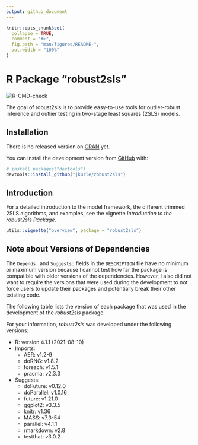 ```yaml
---
output: github_document
---
```


<!-- README.md is generated from README.Rmd. Please edit that file -->

```r
knitr::opts_chunk$set(
  collapse = TRUE,
  comment = "#>",
  fig.path = "man/figures/README-",
  out.width = "100%"
)
```

# R Package "robust2sls"

<!-- badges: start -->
![R-CMD-check](https://github.com/jkurle/robust2sls/workflows/R-CMD-check/badge.svg?branch=master)
<!-- badges: end -->

The goal of robust2sls is to provide easy-to-use tools for outlier-robust
inference and outlier testing in two-stage least squares (2SLS) models.

## Installation

There is no released version on [CRAN](https://CRAN.R-project.org) yet.

You can install the development version from [GitHub](https://github.com/) with:

``` r
# install.packages("devtools")
devtools::install_github("jkurle/robust2sls")
```

## Introduction

For a detailed introduction to the model framework, the different trimmed 2SLS
algorithms, and examples, see the vignette 
*Introduction to the robust2sls Package*.

```r
utils::vignette("overview", package = "robust2sls")
```

## Note about Versions of Dependencies

The `Depends:` and `Suggests:` fields in the `DESCRIPTION` file have no
minimum or maximum version because I cannot test how far the package is 
compatible with older versions of the dependencies. However, I also did not
want to require the versions that were used during the development to not force
users to update their packages and potentially break their other existing code.

The following table lists the version of each package that was used in the
development of the *robust2sls* package.

For your information, *robust2sls* was developed under the following versions:

* R: version 4.1.1 (2021-08-10)
* Imports:
  * AER: v1.2-9
  * doRNG: v1.8.2
  * foreach: v1.5.1
  * pracma: v2.3.3
* Suggests:
  * doFuture: v0.12.0
  * doParallel: v1.0.16
  * future: v1.21.0
  * ggplot2: v3.3.5
  * knitr: v1.36
  * MASS: v7.3-54
  * parallel: v4.1.1
  * rmarkdown: v2.8
  * testthat: v3.0.2


